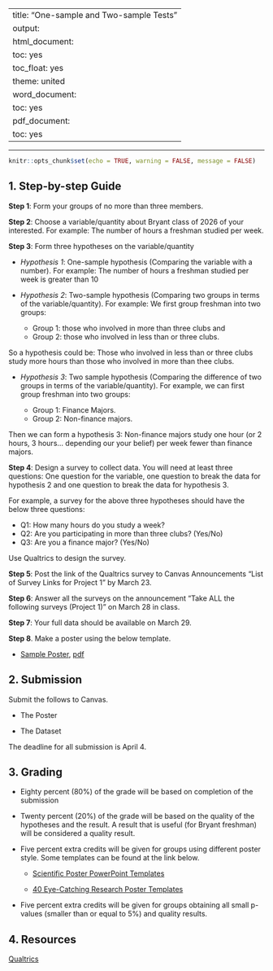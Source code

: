
---
title: "One-sample and Two-sample Tests"
output:
  html_document:
    toc: yes
    toc_float: yes
    theme: united
  word_document:
    toc: yes
  pdf_document:
    toc: yes
---

---

```r
knitr::opts_chunk$set(echo = TRUE, warning = FALSE, message = FALSE)
```

## 1. Step-by-step Guide

**Step 1**: Form your groups of no more than three members. 

**Step 2**: Choose a variable/quantity about Bryant class of 2026 of your interested. For example: The number of hours a freshman studied per week. 

**Step 3**: Form three hypotheses on the variable/quantity

- *Hypothesis 1*: One-sample hypothesis (Comparing the variable with a number).  For example: The number of hours a freshman studied per week is greater than 10

- *Hypothesis 2*: Two-sample hypothesis (Comparing two groups in terms of the variable/quantity).  For example: We first group freshman into two groups:

  - Group 1: those who involved in more than three clubs and
  - Group 2: those who involved in less than or three clubs. 
  
So a hypothesis could be: Those who involved in less than or three clubs study more hours than those who involved in more than thee clubs. 

- *Hypothesis 3*:  Two sample hypothesis (Comparing the difference of two groups in terms of the variable/quantity). For example, we can first group freshman into two groups:

  - Group 1: Finance Majors.  
  - Group 2: Non-finance majors. 

Then we can form a hypothesis 3: Non-finance majors study one hour (or 2 hours, 3 hours... depending our your belief) per week fewer than finance majors. 

**Step 4**: Design a survey to collect data.  You will need at least three questions: One question for the variable, one question to break the data for hypothesis 2 and one question to break the data for hypothesis 3. 

For example, a survey for the above three hypotheses should have the below three questions:

- Q1: How many hours do you study a week?
- Q2: Are you participating in more than three clubs? (Yes/No)
- Q3: Are you a finance major? (Yes/No)

Use Qualtrics to design the survey. 

**Step 5**: Post the link of the Qualtrics survey to Canvas Announcements "List of Survey Links for Project 1" by March 23. 

**Step 6**: Answer all the surveys on the announcement "Take ALL the following surveys (Project 1)" on March 28 in class. 

**Step 7**:  Your full data should be available on March 29. 

**Step 8**. Make a poster using the below template. 

- [Sample Poster](sample_poster.pptx), [pdf](sample_poster.pdf)

## 2. Submission

Submit the follows to Canvas.

- The Poster

- The Dataset

The deadline for all submission is April 4. 

## 3. Grading

- Eighty percent (80%) of the grade will be based on completion of the submission

- Twenty percent (20%) of the grade will be based on the quality of the hypotheses and the result.  A result that is useful (for Bryant freshman) will be considered a quality result. 

- Five percent extra credits will be given for groups using different poster style.  Some templates can be found at the link below. 

  - [Scientific Poster PowerPoint Templates](https://www.posternerd.com/sciposters-templates?signs_redirect)
  
  - [40 Eye-Catching Research Poster Templates](https://templatelab.com/research-posters/)

- Five percent extra credits will be given for groups obtaining all small p-values (smaller than or equal to 5%) and quality results. 

## 4. Resources

[Qualtrics](https://bryant.yul1.qualtrics.com/login)


